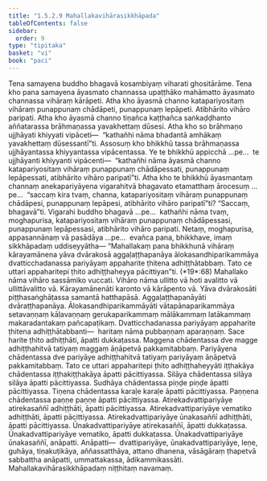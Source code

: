 ```yaml
---
title: "1.5.2.9 Mahallakavihārasikkhāpada"
tableOfContents: false
sidebar:
  order: 9
type: "tipitaka"
basket: "vi"
book: "paci"
---
```



<DynamicBreadcrumb />

<Division number="134" book="paci" e="ch" v="2" p="67">

<Paragraph number="457" book="paci">
Tena samayena buddho bhagavā kosambiyaṃ viharati ghositārāme. Tena kho pana samayena āyasmato channassa upaṭṭhāko mahāmatto āyasmato channassa vihāraṃ kārāpeti. Atha kho āyasmā channo katapariyositaṃ vihāraṃ punappunaṃ chādāpeti, punappunaṃ lepāpeti. Atibhārito vihāro paripati. Atha kho āyasmā channo tiṇañca kaṭṭhañca saṅkaḍḍhanto aññatarassa brāhmaṇassa yavakhettaṃ dūsesi. Atha kho so brāhmaṇo ujjhāyati khiyyati vipāceti—  “kathañhi nāma bhadantā amhākaṃ yavakhettaṃ dūsessantī”ti.
</Paragraph>

<Paragraph number="458" book="paci">
Assosuṃ kho bhikkhū tassa brāhmaṇassa ujjhāyantassa khiyyantassa vipācentassa. Ye te bhikkhū appicchā …pe…  te ujjhāyanti khiyyanti vipācenti—  “kathañhi nāma āyasmā channo katapariyositaṃ vihāraṃ punappunaṃ chādāpessati, punappunaṃ lepāpessati, atibhārito vihāro paripatī”ti.
</Paragraph>

<Paragraph number="459" book="paci">
Atha kho te bhikkhū āyasmantaṃ channaṃ anekapariyāyena vigarahitvā bhagavato etamatthaṃ ārocesuṃ …pe…  “saccaṃ kira tvaṃ, channa, katapariyositaṃ vihāraṃ punappunaṃ chādāpesi, punappunaṃ lepāpesi, atibhārito vihāro paripatī”ti? “Saccaṃ, bhagavā”ti. Vigarahi buddho bhagavā …pe…  kathañhi nāma tvaṃ, moghapurisa, katapariyositaṃ vihāraṃ punappunaṃ chādāpessasi, punappunaṃ lepāpessasi, atibhārito vihāro paripati. Netaṃ, moghapurisa, appasannānaṃ vā pasādāya …pe…  evañca pana, bhikkhave, imaṃ sikkhāpadaṃ uddiseyyātha—
</Paragraph>

</Division>
<Division number="135" book="paci" e="ch" v="2" p="68">

<Paragraph number="460" book="paci">
<Emphasis>“Mahallakaṃ pana bhikkhunā vihāraṃ kārayamānena yāva dvārakosā aggaḷaṭṭhapanāya ālokasandhiparikammāya dvatticchadanassa pariyāyaṃ appaharite ṭhitena adhiṭṭhātabbaṃ. Tato ce uttari appaharitepi ṭhito adhiṭṭhaheyya pācittiyan”</Emphasis>ti. (*19*:<Emphasis>68</Emphasis>)
</Paragraph>

</Division>
<Division number="136" book="paci" e="ch" v="2" p="68">

<Paragraph number="461" book="paci">
<Emphasis>Mahallako</Emphasis> nāma vihāro sassāmiko vuccati.
</Paragraph>

<Paragraph number="462" book="paci">
<Emphasis>Vihāro</Emphasis> nāma ullitto vā hoti avalitto vā ullittāvalitto vā.
</Paragraph>

<Paragraph number="463" book="paci">
<Emphasis>Kārayamānenā</Emphasis>ti karonto vā kārāpento vā.
</Paragraph>

<Paragraph number="464" book="paci">
<Emphasis>Yāva dvārakosā</Emphasis>ti piṭṭhasaṅghāṭassa samantā hatthapāsā.
</Paragraph>

<Paragraph number="465" book="paci">
<Emphasis>Aggaḷaṭṭhapanāyā</Emphasis>ti dvāraṭṭhapanāya.
</Paragraph>

<Paragraph number="466" book="paci">
<Emphasis>Ālokasandhiparikammāyā</Emphasis>ti vātapānaparikammāya setavaṇṇaṃ kāḷavaṇṇaṃ gerukaparikammaṃ mālākammaṃ latākammaṃ makaradantakaṃ pañcapaṭikaṃ.
</Paragraph>

<Paragraph number="467" book="paci">
<Emphasis>Dvatticchadanassa pariyāyaṃ appaharite ṭhitena adhiṭṭhātabban</Emphasis>ti—  haritaṃ nāma pubbaṇṇaṃ aparaṇṇaṃ. Sace harite ṭhito adhiṭṭhāti, āpatti dukkaṭassa. Maggena chādentassa dve magge adhiṭṭhahitvā tatiyaṃ maggaṃ āṇāpetvā pakkamitabbaṃ. Pariyāyena chādentassa dve pariyāye adhiṭṭhahitvā tatiyaṃ pariyāyaṃ āṇāpetvā pakkamitabbaṃ.
</Paragraph>

</Division>
<Division number="137" book="paci" e="ch" v="2" p="69">

<Paragraph number="468" book="paci">
<Emphasis>Tato ce uttari appaharitepi ṭhito adhiṭṭhaheyyā</Emphasis>ti iṭṭhakāya chādentassa iṭṭhakiṭṭhakāya āpatti pācittiyassa. Silāya chādentassa silāya silāya āpatti pācittiyassa. Sudhāya chādentassa piṇḍe piṇḍe āpatti pācittiyassa. Tiṇena chādentassa karaḷe karaḷe āpatti pācittiyassa. Paṇṇena chādentassa paṇṇe paṇṇe āpatti pācittiyassa.
</Paragraph>

<Paragraph number="469" book="paci">
Atirekadvattipariyāye atirekasaññī adhiṭṭhāti, āpatti pācittiyassa. Atirekadvattipariyāye vematiko adhiṭṭhāti, āpatti pācittiyassa. Atirekadvattipariyāye ūnakasaññī adhiṭṭhāti, āpatti pācittiyassa.
</Paragraph>

<Paragraph number="470" book="paci">
Ūnakadvattipariyāye atirekasaññī, āpatti dukkaṭassa. Ūnakadvattipariyāye vematiko, āpatti dukkaṭassa. Ūnakadvattipariyāye ūnakasaññī, anāpatti.
</Paragraph>

</Division>
<Division number="138" book="paci" e="ch" v="2" p="69">

<Paragraph number="471" book="paci">
Anāpatti—  dvattipariyāye, ūnakadvattipariyāye, leṇe, guhāya, tiṇakuṭikāya, aññassatthāya, attano dhanena, vāsāgāraṃ ṭhapetvā sabbattha anāpatti, ummattakassa, ādikammikassāti.

</Paragraph>
</Division>

<Paragraph number="472" type="center" book="paci">
Mahallakavihārasikkhāpadaṃ niṭṭhitaṃ navamaṃ.
</Paragraph>